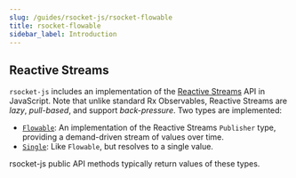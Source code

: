 ```yaml
---
slug: /guides/rsocket-js/rsocket-flowable
title: rsocket-flowable
sidebar_label: Introduction
---
```


## Reactive Streams

`rsocket-js` includes an implementation of the [Reactive Streams](http://www.reactive-streams.org/)
API in JavaScript. Note that unlike standard Rx Observables, Reactive Streams are
_lazy_, _pull-based_, and support _back-pressure_. Two types are implemented:

- [`Flowable`](./flowable.mdx): An implementation of the Reactive Streams `Publisher` type,
  providing a demand-driven stream of values over time.
- [`Single`](./single.mdx): Like `Flowable`, but resolves to a single value.

rsocket-js public API methods typically return values of these types.
